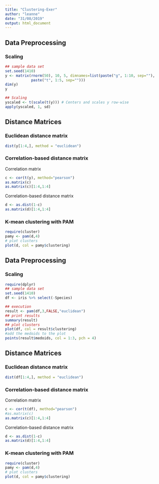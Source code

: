 ```yaml
---
title: "Clustering-Exer"
author: "leanne"
date: "31/08/2019"
output: html_document
---
```


## Data Preprocessing

### Scaling

```r
## sample data set
set.seed(1410)
y <- matrix(rnorm(50), 10, 5, dimnames=list(paste("g", 1:10, sep=""), 
            paste("t", 1:5, sep="")))
dim(y)
y
```

```r
## Scaling
yscaled <- t(scale(t(y))) # Centers and scales y row-wise
apply(yscaled, 1, sd)
```

## Distance Matrices

### Euclidean distance matrix

```r
dist(y[1:4,], method = "euclidean")
```

### Correlation-based distance matrix

Correlation matrix

```r
c <- cor(t(y), method="pearson")
as.matrix(c)
as.matrix(c)[1:4,1:4]
```

Correlation-based distance matrix

```r
d <- as.dist(1-c)
as.matrix(d)[1:4,1:4]
```

### K-mean clustering with PAM

```r
require(cluster)
pamy <- pam(d,4)
# plot clusters
plot(d, col = pamy$clustering)
```

## Data Preprocessing

### Scaling

```r
require(dplyr)
## sample data set
set.seed(1410)
df <- iris %>% select(-Species)
```

```r
## execution
result <- pam(df,3,FALSE,"euclidean")
## print results
summary(result)
## plot clusters 
plot(df, col = result$clustering)
#add the medoids to the plot
points(result$medoids, col = 1:3, pch = 4)
```

## Distance Matrices

### Euclidean distance matrix

```r
dist(df[1:4,], method = "euclidean")
```

### Correlation-based distance matrix

Correlation matrix

```r
c <- cor(t(df), method="pearson")
#as.matrix(c)
as.matrix(c)[1:4,1:4]
```

Correlation-based distance matrix

```r
d <- as.dist(1-c)
as.matrix(d)[1:4,1:4]
```

### K-mean clustering with PAM

```r
require(cluster)
pamy <- pam(d,4)
# plot clusters
plot(d, col = pamy$clustering)

```